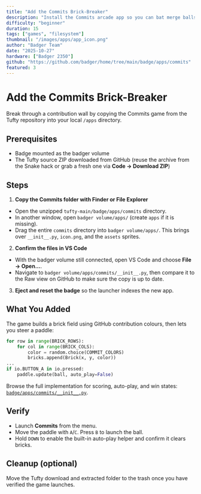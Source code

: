 ```yaml
---
title: "Add the Commits Brick-Breaker"
description: "Install the Commits arcade app so you can bat merge balls through a wall of green squares."
difficulty: "beginner"
duration: 15
tags: ["games", "filesystem"]
thumbnail: "/images/apps/app_icon.png"
author: "Badger Team"
date: "2025-10-27"
hardware: ["Badger 2350"]
github: "https://github.com/badger/home/tree/main/badge/apps/commits"
featured: 3
---
```


# Add the Commits Brick-Breaker

Break through a contribution wall by copying the Commits game from the Tufty repository into your local `/apps` directory.

## Prerequisites

- Badge mounted as the badger volume
- The Tufty source ZIP downloaded from GitHub (reuse the archive from the Snake hack or grab a fresh one via **Code → Download ZIP**)

## Steps

1. **Copy the Commits folder with Finder or File Explorer**
  - Open the unzipped `tufty-main/badge/apps/commits` directory.
  - In another window, open `badger volume/apps/` (create `apps` if it is missing).
  - Drag the entire `commits` directory into `badger volume/apps/`. This brings over `__init__.py`, `icon.png`, and the `assets` sprites.
2. **Confirm the files in VS Code**
  - With the badger volume still connected, open VS Code and choose **File → Open...**.
  - Navigate to `badger volume/apps/commits/__init__.py`, then compare it to the Raw view on GitHub to make sure the copy is up to date.
3. **Eject and reset the badge** so the launcher indexes the new app.

## What You Added

The game builds a brick field using GitHub contribution colours, then lets you steer a paddle:

```python
for row in range(BRICK_ROWS):
    for col in range(BRICK_COLS):
        color = random.choice(COMMIT_COLORS)
        bricks.append(Brick(x, y, color))
...
if io.BUTTON_A in io.pressed:
    paddle.update(ball, auto_play=False)
```

Browse the full implementation for scoring, auto-play, and win states: [`badge/apps/commits/__init__.py`](https://github.com/badger/home/blob/main/badge/apps/commits/__init__.py#L0-L435).

## Verify

- Launch **Commits** from the menu.
- Move the paddle with `A`/`C`. Press `B` to launch the ball.
- Hold `DOWN` to enable the built-in auto-play helper and confirm it clears bricks.

## Cleanup (optional)

Move the Tufty download and extracted folder to the trash once you have verified the game launches.
